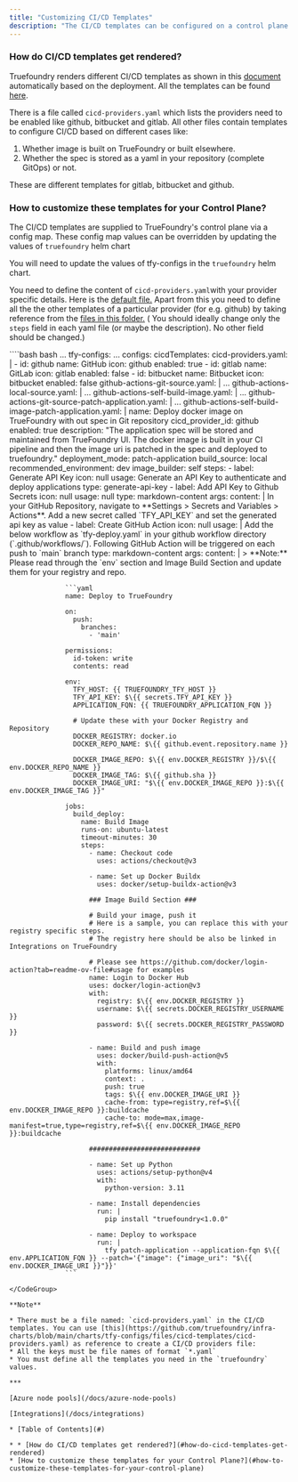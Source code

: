 ```yaml
---
title: "Customizing CI/CD Templates"
description: "The CI/CD templates can be configured on a control plane level (available for customers using Truefoundry in separate hosted control plane only). This customization can be used to add custom image scanning workflows, security scans etc to the CI/CD pipelines or add whatever custom logic user wants to add."
---
```


### How do CI/CD templates get rendered?

Truefoundry renders different CI/CD templates as shown in this [document](https://docs.truefoundry.com/docs/setting-up-cicd-for-your-service) automatically based on the deployment. All the templates can be found [here](https://github.com/truefoundry/infra-charts/tree/main/charts/tfy-configs/files/cicd-templates).

There is a file called `cicd-providers.yaml` which lists the providers need to be enabled like github, bitbucket and gitlab. All other files contain templates to configure CI/CD based on different cases like:

1. Whether image is built on TrueFoundry or built elsewhere.
2. Whether the spec is stored as a yaml in your repository (complete GitOps) or not.

These are different templates for gitlab, bitbucket and github.

### How to customize these templates for your Control Plane?

The CI/CD templates are supplied to TrueFoundry's control plane via a config map. These config map values can be overridden by updating the values of `truefoundry` helm chart

You will need to update the values of tfy-configs in the `truefoundry` helm chart.

You need to define the content of `cicd-providers.yaml`with your provider specific details. Here is the [default file.](https://github.com/truefoundry/infra-charts/blob/main/charts/tfy-configs/files/cicd-templates/cicd-providers.yaml) Apart from this you need to define all the the other templates of a particular provider (for e.g. github) by taking reference from the [files in this folder.](https://github.com/truefoundry/infra-charts/tree/main/charts/tfy-configs/files/cicd-templates) ( You should ideally change only the `steps` field in each yaml file (or maybe the description). No other field should be changed.)

<CodeGroup>
  ````bash bash
  ...
  tfy-configs:
    ...
    configs:
      cicdTemplates:
        cicd-providers.yaml: |
          - id: github
            name: GitHub
            icon: github
            enabled: true
          - id: gitlab
            name: GitLab
            icon: gitlab
            enabled: false
          - id: bitbucket
            name: Bitbucket
            icon: bitbucket
            enabled: false
        github-actions-git-source.yaml: |
          ...
        github-actions-local-source.yaml: |
          ...
        github-actions-self-build-image.yaml: |
          ...
        github-actions-git-source-patch-application.yaml: |
          ...
        github-actions-self-build-image-patch-application.yaml: |
          name: Deploy docker image on TrueFoundry with out spec in Git repository
          cicd_provider_id: github
          enabled: true
          description: "The application spec will be stored and maintained from TrueFoundry UI. The docker image is built in your CI pipeline and then the image uri is patched in the spec and deployed to truefoundry."
          deployment_mode: patch-application
          build_source: local
          recommended_environment: dev
          image_builder: self
          steps:
            - label: Generate API Key
              icon: null
              usage: Generate an API Key to authenticate and deploy applications
              type: generate-api-key
            - label: Add API Key to Github Secrets
              icon: null
              usage: null
              type: markdown-content
              args:
                content: |
                  In your GitHub Repository, navigate to **Settings > Secrets and Variables > Actions**.
                  Add a new secret called `TFY_API_KEY` and set the generated api key as value
            - label: Create GitHub Action
              icon: null
              usage: |
                Add the below workflow as `tfy-deploy.yaml` in your github workflow directory (`.github/workflows/`).
                Following GitHub Action will be triggered on each push to `main` branch
              type: markdown-content
              args:
                content: |
                  > **Note:** Please read through the `env` section and Image Build Section and update them for your registry and repo.
                
                
                  ```yaml
                  name: Deploy to TrueFoundry

                  on:
                    push:
                      branches:
                        - 'main'

                  permissions:
                    id-token: write
                    contents: read

                  env:
                    TFY_HOST: {{ TRUEFOUNDRY_TFY_HOST }}
                    TFY_API_KEY: $\{{ secrets.TFY_API_KEY }}
                    APPLICATION_FQN: {{ TRUEFOUNDRY_APPLICATION_FQN }}
                    
                    # Update these with your Docker Registry and Repository
                    DOCKER_REGISTRY: docker.io
                    DOCKER_REPO_NAME: $\{{ github.event.repository.name }}
                    
                    DOCKER_IMAGE_REPO: $\{{ env.DOCKER_REGISTRY }}/$\{{ env.DOCKER_REPO_NAME }}
                    DOCKER_IMAGE_TAG: $\{{ github.sha }}
                    DOCKER_IMAGE_URI: "$\{{ env.DOCKER_IMAGE_REPO }}:$\{{ env.DOCKER_IMAGE_TAG }}"

                  jobs:
                    build_deploy:
                      name: Build Image
                      runs-on: ubuntu-latest
                      timeout-minutes: 30
                      steps:
                        - name: Checkout code
                          uses: actions/checkout@v3

                        - name: Set up Docker Buildx
                          uses: docker/setup-buildx-action@v3

                        ### Image Build Section ###

                        # Build your image, push it
                        # Here is a sample, you can replace this with your registry specific steps.
                        # The registry here should be also be linked in Integrations on TrueFoundry

                        # Please see https://github.com/docker/login-action?tab=readme-ov-file#usage for examples
                        name: Login to Docker Hub
                        uses: docker/login-action@v3
                        with:
                          registry: $\{{ env.DOCKER_REGISTRY }}
                          username: $\{{ secrets.DOCKER_REGISTRY_USERNAME }}
                          password: $\{{ secrets.DOCKER_REGISTRY_PASSWORD }}
                          
                        - name: Build and push image
                          uses: docker/build-push-action@v5
                          with:
                            platforms: linux/amd64
                            context: .
                            push: true
                            tags: $\{{ env.DOCKER_IMAGE_URI }}
                            cache-from: type=registry,ref=$\{{ env.DOCKER_IMAGE_REPO }}:buildcache
                            cache-to: mode=max,image-manifest=true,type=registry,ref=$\{{ env.DOCKER_IMAGE_REPO }}:buildcache

                        ############################

                        - name: Set up Python
                          uses: actions/setup-python@v4
                          with:
                            python-version: 3.11

                        - name: Install dependencies
                          run: |
                            pip install "truefoundry<1.0.0"

                        - name: Deploy to workspace
                          run: |
                            tfy patch-application --application-fqn $\{{ env.APPLICATION_FQN }} --patch='{"image": {"image_uri": "$\{{ env.DOCKER_IMAGE_URI }}"}}'
                  ```
  ````
</CodeGroup>

**Note**

* There must be a file named: `cicd-providers.yaml` in the CI/CD templates. You can use [this](https://github.com/truefoundry/infra-charts/blob/main/charts/tfy-configs/files/cicd-templates/cicd-providers.yaml) as reference to create a CI/CD providers file:
* All the keys must be file names of format `*.yaml`
* You must define all the templates you need in the `truefoundry` values.

***

[Azure node pools](/docs/azure-node-pools)

[Integrations](/docs/integrations)

* [Table of Contents](#)

* * [How do CI/CD templates get rendered?](#how-do-cicd-templates-get-rendered)
  * [How to customize these templates for your Control Plane?](#how-to-customize-these-templates-for-your-control-plane)
